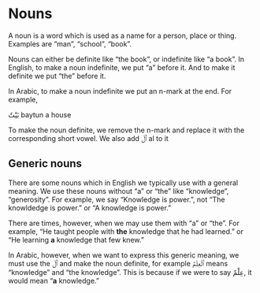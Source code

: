 # Nouns

A noun is a word which is used as a name for a person, place or thing. Examples are "man", "school", "book".

Nouns can either be definite like "the book", or indefinite like "a book". In English, to make a noun indefinite, we put "a" before it. And to make it definite we put "the" before it.

In Arabic, to make a noun indefinite we put an [n]{.trn}-mark at the end. For example,

[بَيْتٌ]{.ar}
[baytun]{.trn}
a house

To make the noun definite, we remove the [n]{.trn}-mark and replace it with the corresponding short vowel. We also add [ٱَلْ]{.ar} [al]{.trn} to it

## Generic nouns

There are some nouns which in English we typically use with a general meaning. We use these nouns without "a" or "the" like "knowledge", "generosity". For example, we say "Knowledge is power.", not "The knowldedge is power." or "A knowledge is power."

There are times, however, when we may use them with "a" or "the". For example, "He taught people with **the** knowledge that he had learned." or "He learning **a** knowledge that few knew."

In Arabic, however, when we want to express this generic meaning, we must use the [ٱَلْ]{.ar} and make the noun definite, for example [ٱَلْعِلْمُ]{.ar} means "knowledge" and "the knowledge". This is because if we were to say [عِلْمٌ]{.ar}, it would mean "**a** knowledge."

